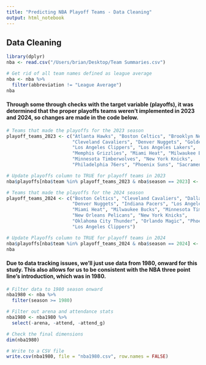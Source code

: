 ```yaml
---
title: "Predicting NBA Playoff Teams - Data Cleaning"
output: html_notebook
---
```


## Data Cleaning

```r
library(dplyr)
nba <- read.csv("/Users/brian/Desktop/Team Summaries.csv")

# Get rid of all team names defined as league average
nba <- nba %>% 
  filter(abbreviation != "League Average")
nba
```


#### Through some through checks with the target variable (playoffs), it was determined that the proper playoffs teams weren't implemented in 2023 and 2024, so changes are made in the code below.

```r
# Teams that made the playoffs for the 2023 season
playoff_teams_2023 <- c("Atlanta Hawks", "Boston Celtics", "Brooklyn Nets", 
                        "Cleveland Cavaliers", "Denver Nuggets", "Golden State Warriors",
                        "Los Angeles Clippers", "Los Angeles Lakers", 
                        "Memphis Grizzlies", "Miami Heat", "Milwaukee Bucks", 
                        "Minnesota Timberwolves", "New York Knicks", 
                        "Philadelphia 76ers", "Phoenix Suns", "Sacramento Kings")

# Update playoffs column to TRUE for playoff teams in 2023
nba$playoffs[nba$team %in% playoff_teams_2023 & nba$season == 2023] <- TRUE

# Teams that made the playoffs for the 2024 season
playoff_teams_2024 <- c("Boston Celtics", "Cleveland Cavaliers", "Dallas Mavericks", 
                        "Denver Nuggets", "Indiana Pacers", "Los Angeles Lakers", 
                        "Miami Heat", "Milwaukee Bucks", "Minnesota Timberwolves", 
                        "New Orleans Pelicans", "New York Knicks", 
                        "Oklahoma City Thunder", "Orlando Magic", "Phoenix Suns", 
                        "Los Angeles Clippers")

# Update Playoffs column to TRUE for playoff teams in 2024
nba$playoffs[nba$team %in% playoff_teams_2024 & nba$season == 2024] <- TRUE
nba
```

#### Due to data tracking issues, we'll just use data from 1980, onward for this study. This also allows for us to be consistent with the NBA three point line's introduction, which was in 1980.

```r
# Filter data to 1980 season onward
nba1980 <- nba %>%
  filter(season >= 1980)

# Filter out arena and attendance stats
nba1980 <- nba1980 %>%
  select(-arena, -attend, -attend_g)

# Check the final dimensions 
dim(nba1980)

```

```r
# Write to a CSV file
write.csv(nba1980, file = "nba1980.csv", row.names = FALSE)
```


